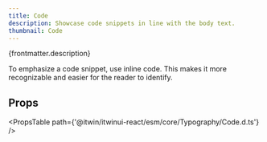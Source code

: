 ```yaml
---
title: Code
description: Showcase code snippets in line with the body text.
thumbnail: Code
---
```


<p>{frontmatter.description}</p>

<LiveExample src='Code.main.tsx' truncate={false}>
  <AllExamples.CodeMainExample client:load />
</LiveExample>

To emphasize a code snippet, use inline code. This makes it more recognizable and easier for the reader to identify.

## Props

<PropsTable path={'@itwin/itwinui-react/esm/core/Typography/Code.d.ts'} />
